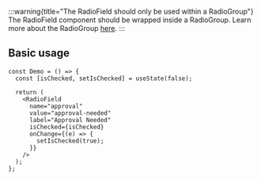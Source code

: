 
:::warning{title="The RadioField should only be used within a RadioGroup"}
The RadioField component should be wrapped inside a RadioGroup. Learn more
about the RadioGroup [here](/docs/components/radio-group).
:::

## Basic usage

<Preview>
  <DemoRadioField />
</Preview>

```tsx
const Demo = () => {
  const [isChecked, setIsChecked] = useState(false);

  return (
    <RadioField
      name="approval"
      value="approval-needed"
      label="Approval Needed"
      isChecked={isChecked}
      onChange={(e) => {
        setIsChecked(true);
      }}
    />
  );
};
```
